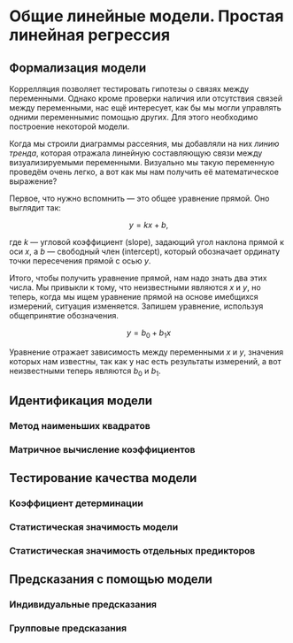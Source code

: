 # Общие линейные модели. Простая линейная регрессия {#simple_linear}

## Формализация модели
Коррелляция позволяет тестировать гипотезы о связях между переменными. Однако кроме проверки наличия или отсутствия связей между переменными, нас ещё интересует, как бы мы могли управлять одними переменнымис помощью других. Для этого необходимо построение некоторой модели.

Когда мы строили диаграммы рассеяния, мы добавляли на них *линию тренда*, которая отражала линейную составляющую связи между визуализируемыми переменными. Визуально мы такую переменную проведём очень легко, а вот как мы нам получить её математическое выражение?

Первое, что нужно вспомнить --- это общее уравнение прямой. Оно выглядит так:

$$
y = kx + b,
$$

где $k$ --- угловой коэффициент (slope), задающий угол наклона прямой к оси $x$, а $b$ --- свободный член (intercept), который обозначает ординату точки пересечения прямой с осью $y$.

Итого, чтобы получить уравнение прямой, нам надо знать два этих числа. Мы привыкли к тому, что неизвестными являются $x$ и $y$, но теперь, когда мы ищем уравнение прямой на основе имебщихся измерений, ситуация изменяется. Запишем уравнение, используя общепринятие обозначения.

$$
y = b_0 + b_1 x
$$

Уравнение отражает зависимость между переменными $x$ и $y$, значения которых нам известны, так как у нас есть результаты измерений, а вот неизвестными теперь являются $b_0$ и $b_1$.


## Идентификация модели
### Метод наименьших квадратов
### Матричное вычисление коэффициентов

## Тестирование качества модели
### Коэффициент детерминации
### Статистическая значимость модели
### Статистическая значимость отдельных предикторов


## Предсказания с помощью модели
### Индивидуальные предсказания
### Групповые предсказания
